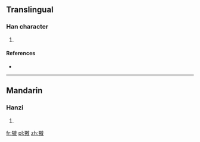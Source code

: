 ==Translingual==

===Han character===
{{Han char|rn=94|rad=犬|as=09|sn=12|four=|canj=大竹土尸大 (KHGSK), 大竹手尸大 (KHQSK)}}

# {{defn|Han|sort=犬09}}

====References====
* {{Han ref|kx=0718.030|dkj=20647|hdz=21364.160|uh=7353|ud=29523}}

----

==Mandarin==

===Hanzi===
{{cmn-hanzi|pin=[[áo]] ([[ao2]])|wg=ao<sup>2</sup>}}

# {{defn|lang=cmn|sort=犬09}}

[[fr:獓]]
[[pl:獓]]
[[zh:獓]]